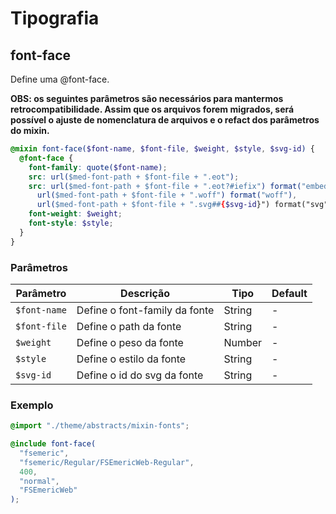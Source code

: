 
<Meta title="global/mixins/tipografia" />

# Tipografia

## font-face

Define uma @font-face.

**OBS: os seguintes parâmetros são necessários para mantermos retrocompatibilidade. Assim que os arquivos forem migrados, será possível o ajuste de nomenclatura de arquivos e o refact dos parâmetros do mixin.**

```scss
@mixin font-face($font-name, $font-file, $weight, $style, $svg-id) {
  @font-face {
    font-family: quote($font-name);
    src: url($med-font-path + $font-file + ".eot");
    src: url($med-font-path + $font-file + ".eot?#iefix") format("embedded-opentype"),
      url($med-font-path + $font-file + ".woff") format("woff"),
      url($med-font-path + $font-file + ".svg##{$svg-id}") format("svg");
    font-weight: $weight;
    font-style: $style;
  }
}
```

### Parâmetros

| Parâmetro    | Descrição                     | Tipo   | Default |
| ------------ | ----------------------------- | ------ | ------- |
| `$font-name` | Define o font-family da fonte | String | -       |
| `$font-file` | Define o path da fonte        | String | -       |
| `$weight`    | Define o peso da fonte        | Number | -       |
| `$style`     | Define o estilo da fonte      | String | -       |
| `$svg-id`    | Define o id do svg da fonte   | String | -       |

### Exemplo

```scss
@import "./theme/abstracts/mixin-fonts";

@include font-face(
  "fsemeric",
  "fsemeric/Regular/FSEmericWeb-Regular",
  400,
  "normal",
  "FSEmericWeb"
);
```
